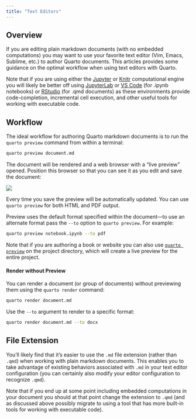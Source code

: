 ```yaml
---
title: "Text Editors"
---
```


## Overview

If you are editing plain markdown documents (with no embedded computations) you may want to use your favorite text editor (Vim, Emacs, Sublime, etc.) to author Quarto documents. This articles provides some guidance on the optimal workflow when using text editors with Quarto.

Note that if you are using either the [Jupyter](https://jupyter.org/) or [Knitr](https://yihui.org/knitr/) computational engine you will likely be better off using [JupyterLab](juptyer-lab.qmd) or [VS Code](vscode.qmd) (for .ipynb notebooks) or [RStudio](rstudio.qmd) (for .qmd documents) as these environments provide code-completion, incremental cell execution, and other useful tools for working with executable code.

## Workflow

The ideal workflow for authoring Quarto markdown documents is to run the `quarto preview` command from within a terminal:

``` bash
quarto preview document.md
```

The document will be rendered and a web browser with a "live preview" opened. Position this browser so that you can see it as you edit and save the document:

![](images/vim-preview.png){fig-alt="Two application windows arranged side by side. A Quarto document that contains the contents of the Welcome page of this website is open on the right. The contents of this document are rendered in a web browser by Quarto in the window on the right."}

Every time you save the preview will be automatically updated. You can use `quarto preview` for both HTML and PDF output.

Preview uses the default format specified within the document---to use an alternate format pass the `--to` option to `quarto preview`. For example:

```bash
quarto preview notebook.ipynb --to pdf
```


::: {.callout-note appearance="simple"}
Note that if you are authoring a book or website you can also use [`quarto preview`](../websites/website-basics.qmd#workflow) on the project directory, which will create a live preview for the entire project.
:::

#### Render without Preview

You can render a document (or group of documents) without previewing them using the `quarto render` command:

``` bash
quarto render document.md
```

Use the `--to` argument to render to a specific format:

``` bash
quarto render document.md --to docx
```

## File Extension

You'll likely find that it's easier to use the `.md` file extension (rather than `.qmd`) when working with plain markdown documents. This enables you to take advantage of existing behaviors associated with `.md` in your text editor configuration (you can certainly also modify your editor configuration to recognize `.qmd`).

Note that if you end up at some point including embedded computations in your document you should at that point change the extension to `.qmd` (and as discussed above possibly migrate to using a tool that has more built-in tools for working with executable code).
